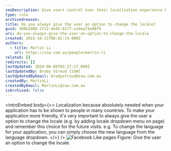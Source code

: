 ```yaml
---
seoDescription: Give users control over their localization experience by offering a locale option that remembers their choice for future visits.
type: rule
archivedreason:
title: Do you always give the user an option to change the locale?
guid: 360b1888-2f12-4e45-81f7-a14ea71e98f9
uri: do-you-always-give-the-user-an-option-to-change-the-locale
created: 2015-10-21T08:02:14.000Z
authors:
  - title: Martin Li
    url: https://ssw.com.au/people/martin-li
related: []
redirects: []
lastUpdated: 2024-06-08T03:27:17.000Z
lastUpdatedBy: Brady Stroud [SSW]
lastUpdatedByEmail: bradystroud@ssw.com.au
createdBy: MartinLi
createdByEmail: MartinLi@ssw.com.au
isArchived: false
---
```


<introEmbed
  body={<>
Localization because absolutely needed when your application has to be shown to people in many countries. To make your application more friendly, it's very important to always give the user a option to change the locale (e.g. by adding locale dropdown menu on page) and remember this choice for the future visits. e.g. To change the language for your application, you can simply choose the new language from the language dropdown.
  </>}
/>
![Facebook Like pages](/uploads/rules/do-you-always-give-the-user-an-option-to-change-the-locale/LinkAuditor.jpg) Figure: Give the user an option to change the locale.
